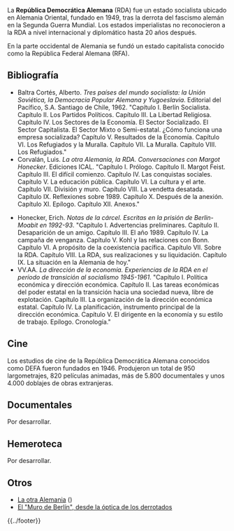 <noinclude>{{header|1=República Democrática Alemana}}</noinclude>

La '''República Democrática Alemana''' (RDA) fue un estado socialista ubicado en Alemania Oriental, fundado en 1949, tras la derrota del fascismo alemán en la Segunda Guerra Mundial. Los estados imperialistas no reconocieron a la RDA a nivel internacional y diplomático hasta 20 años después.

En la parte occidental de Alemania se fundó un estado capitalista conocido como la República Federal Alemana (RFA).

== Bibliografía ==

* Baltra Cortés, Alberto. ''Tres países del mundo socialista: la Unión Soviética, la Democracia Popular Alemana y Yugoeslavia''. Editorial del Pacífico, S.A. Santiago de Chile, 1962. "Capítulo I. Berlín Socialista. Capítulo II. Los Partidos Políticos. Capítulo III. La Libertad Religiosa. Capítulo IV. Los Sectores de la Economía. El Sector Socializado. El Sector Capitalista. El Sector Mixto o Semi-estatal. ¿Cómo funciona una empresa socializada? Capítulo V. Resultados de la Economía. Capítulo VI. Los Refugiados y la Muralla. Capítulo VII. La Muralla. Capítulo VIII. Los Refugiados."
* Corvalán, Luis. ''La otra Alemania, la RDA. Conversaciones con Margot Honecker''. Ediciones ICAL. "Capítulo I. Prólogo. Capítulo II. Margot Feist. Capítulo III. El difícil comienzo. Capítulo IV. Las conquistas sociales. Capítulo V. La educación pública. Capítulo VI. La cultura y el arte. Capítulo VII. División y muro. Capítulo VIII. La vendetta desatada. Capítulo IX. Reflexiones sobre 1989. Capítulo X. Después de la anexión. Capítulo XI. Epílogo. Capítulo XII. Anexos."
<!-- Honecker, Erich. ''Algo de mi vida''. Pergamon Press, Salvat S.A. Ciudad de México, 1981.-->
* Honecker, Erich. ''Notas de la cárcel. Escritas en la prisión de Berlin-Moabit en 1992-93''. "Capítulo I. Advertencias preliminares. Capítulo II. Desaparición de un amigo. Capítulo III. El año 1989. Capítulo IV. La campaña de venganza. Capítulo V. Kohl y las relaciones con Bonn. Capítulo VI. A propósito de la coexistencia pacífica. Capítulo VII. Sobre la RDA. Capítulo VIII. La RDA, sus realizaciones y su liquidación. Capítulo IX. La situación en la Alemania de hoy."
* VV.AA. ''La dirección de la economía. Experiencias de la RDA en el período de transición al socialismo 1945-1961''. "Capítulo I. Política económica y dirección económica. Capítulo II. Las tareas económicas del poder estatal en la transición hacia una sociedad nueva, libre de explotación. Capítulo III. La organización de la dirección económica estatal. Capítulo IV. La planificación, instrumento principal de la dirección económica. Capítulo V. El dirigente en la economía y su estilo de trabajo. Epílogo. Cronología."

<!--

https://www.google.es/#hl=es&tbm=bks&q=inauthor:%22Erich+Honecker%22

-->

== Cine ==

Los estudios de cine de la República Democrática Alemana conocidos como DEFA fueron fundados en 1946. Produjeron un total de 950 largometrajes, 820 películas animadas, más de 5.800 documentales y unos 4.000 doblajes de obras extranjeras.

== Documentales ==

Por desarrollar.

== Hemeroteca ==

Por desarrollar.

== Otros ==

* [https://laotraalemania.wordpress.com La otra Alemania] ({{t|1=laotraalemania}})
* [https://lugrogeopolitica.blogspot.com.es/2014/11/el-muro-de-berlin-desde-la-optica-de.html El "Muro de Berlín", desde la óptica de los derrotados]

<!--

* Der Schwarze Kanal http://sk.dra.de/grape/start.htm

-->

<noinclude>{{../footer}}</noinclude>
